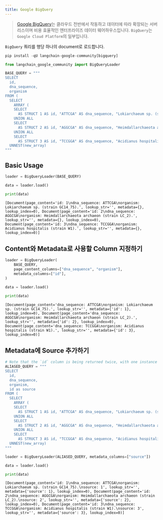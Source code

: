 ```yaml
---
title: Google BigQuery
---
```


>[Google BigQuery](https://cloud.google.com/bigquery)는 클라우드 전반에서 작동하고 데이터에 따라 확장되는 서버리스이며 비용 효율적인 엔터프라이즈 데이터 웨어하우스입니다.
`BigQuery`는 `Google Cloud Platform`의 일부입니다.

`BigQuery` 쿼리를 행당 하나의 document로 로드합니다.

```python
pip install -qU langchain-google-community[bigquery]
```

```python
from langchain_google_community import BigQueryLoader
```

```python
BASE_QUERY = """
SELECT
  id,
  dna_sequence,
  organism
FROM (
  SELECT
    ARRAY (
    SELECT
      AS STRUCT 1 AS id, "ATTCGA" AS dna_sequence, "Lokiarchaeum sp. (strain GC14_75)." AS organism
    UNION ALL
    SELECT
      AS STRUCT 2 AS id, "AGGCGA" AS dna_sequence, "Heimdallarchaeota archaeon (strain LC_2)." AS organism
    UNION ALL
    SELECT
      AS STRUCT 3 AS id, "TCCGGA" AS dna_sequence, "Acidianus hospitalis (strain W1)." AS organism) AS new_array),
  UNNEST(new_array)
"""
```

## Basic Usage

```python
loader = BigQueryLoader(BASE_QUERY)

data = loader.load()
```

```python
print(data)
```

```output
[Document(page_content='id: 1\ndna_sequence: ATTCGA\norganism: Lokiarchaeum sp. (strain GC14_75).', lookup_str='', metadata={}, lookup_index=0), Document(page_content='id: 2\ndna_sequence: AGGCGA\norganism: Heimdallarchaeota archaeon (strain LC_2).', lookup_str='', metadata={}, lookup_index=0), Document(page_content='id: 3\ndna_sequence: TCCGGA\norganism: Acidianus hospitalis (strain W1).', lookup_str='', metadata={}, lookup_index=0)]
```

## Content와 Metadata로 사용할 Column 지정하기

```python
loader = BigQueryLoader(
    BASE_QUERY,
    page_content_columns=["dna_sequence", "organism"],
    metadata_columns=["id"],
)

data = loader.load()
```

```python
print(data)
```

```output
[Document(page_content='dna_sequence: ATTCGA\norganism: Lokiarchaeum sp. (strain GC14_75).', lookup_str='', metadata={'id': 1}, lookup_index=0), Document(page_content='dna_sequence: AGGCGA\norganism: Heimdallarchaeota archaeon (strain LC_2).', lookup_str='', metadata={'id': 2}, lookup_index=0), Document(page_content='dna_sequence: TCCGGA\norganism: Acidianus hospitalis (strain W1).', lookup_str='', metadata={'id': 3}, lookup_index=0)]
```

## Metadata에 Source 추가하기

```python
# Note that the `id` column is being returned twice, with one instance aliased as `source`
ALIASED_QUERY = """
SELECT
  id,
  dna_sequence,
  organism,
  id as source
FROM (
  SELECT
    ARRAY (
    SELECT
      AS STRUCT 1 AS id, "ATTCGA" AS dna_sequence, "Lokiarchaeum sp. (strain GC14_75)." AS organism
    UNION ALL
    SELECT
      AS STRUCT 2 AS id, "AGGCGA" AS dna_sequence, "Heimdallarchaeota archaeon (strain LC_2)." AS organism
    UNION ALL
    SELECT
      AS STRUCT 3 AS id, "TCCGGA" AS dna_sequence, "Acidianus hospitalis (strain W1)." AS organism) AS new_array),
  UNNEST(new_array)
"""
```

```python
loader = BigQueryLoader(ALIASED_QUERY, metadata_columns=["source"])

data = loader.load()
```

```python
print(data)
```

```output
[Document(page_content='id: 1\ndna_sequence: ATTCGA\norganism: Lokiarchaeum sp. (strain GC14_75).\nsource: 1', lookup_str='', metadata={'source': 1}, lookup_index=0), Document(page_content='id: 2\ndna_sequence: AGGCGA\norganism: Heimdallarchaeota archaeon (strain LC_2).\nsource: 2', lookup_str='', metadata={'source': 2}, lookup_index=0), Document(page_content='id: 3\ndna_sequence: TCCGGA\norganism: Acidianus hospitalis (strain W1).\nsource: 3', lookup_str='', metadata={'source': 3}, lookup_index=0)]
```